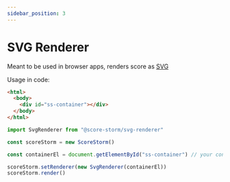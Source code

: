 ```yaml
---
sidebar_position: 3
---
```


# SVG Renderer

Meant to be used in browser apps, renders score as [SVG](https://developer.mozilla.org/en-US/docs/Web/SVG)


<FontLoader>
  <Demo renderer="svg" />
</FontLoader>

Usage in code:

```html
<html>
  <body>
    <div id="ss-container"></div>
  </body>
</html>
```

```js
import SvgRenderer from "@score-storm/svg-renderer"

const scoreStorm = new ScoreStorm()

const containerEl = document.getElementById("ss-container") // your container element, usually div

scoreStorm.setRenderer(new SvgRenderer(containerEl))
scoreStorm.render()
```
